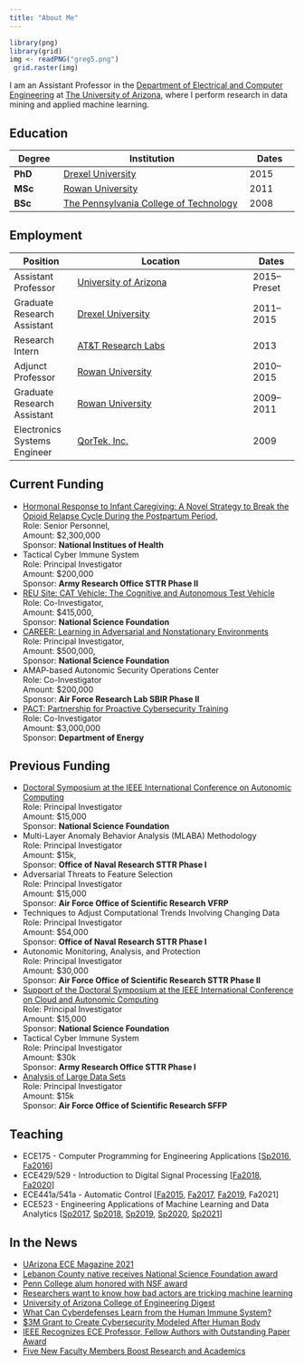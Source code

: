 ```yaml
---
title: "About Me"
---
```


```r
library(png)
library(grid)
img <- readPNG("greg5.png")
 grid.raster(img)
```

I am an Assistant Professor in the [Department of Electrical and Computer Engineering](https://ece.engineering.arizona.edu/){target="_blank"} at [The University of Arizona](http://www.arizona.edu/){target="_blank"}, where I perform research in data mining and applied machine learning. 


## Education 

| Degree | Institution | Dates |
| --- | ----------- |---|
| __PhD__ | [Drexel University](https://drexel.edu/){target="_blank"} | 2015 |
| __MSc__ | [Rowan University](http://rowan.edu/){target="_blank"} |2011 |
| __BSc__ | [The Pennsylvania College of Technology](https://www.pct.edu/){target="_blank"} | 2008 |


## Employment  

| Position | Location | Dates |
| ---- | ----------- |---|
| Assistant Professor | [University of Arizona](https://arizona.edu/){target="_blank"}  | 2015--Preset |
| Graduate Research Assistant | [Drexel University](https://drexel.edu/){target="_blank"}  |2011--2015 |
| Research Intern | [AT&T Research Labs](https://about.att.com/sites/labs_research){target="_blank"} | 2013 |
| Adjunct Professor | [Rowan University](https://www.rowan.edu/){target="_blank"} |2010--2015 |
| Graduate Research Assistant | [Rowan University](https://www.rowan.edu/){target="_blank"} |2009--2011 |
| Electronics Systems Engineer | [QorTek, Inc.](https://qortek.com/){target="_blank"} | 2009 |



## Current Funding 
- [Hormonal Response to Infant Caregiving: A Novel Strategy to Break the Opioid Relapse Cycle During the Postpartum Period](https://grantome.com/grant/NIH/DP2-HD105541-01){target="_blank"}, <br/>
   Role: Senior Personnel,  <br/>
   Amount: $2,300,000  <br/>
   Sponsor: __National Institues of Health__ 
- Tactical Cyber Immune System  <br/>
   Role: Principal Investigator  <br/>
   Amount: $200,000  <br/>
   Sponsor: __Army Research Office STTR Phase II__ 
- [REU Site: CAT Vehicle: The Cognitive and Autonomous Test Vehicle](https://www.nsf.gov/awardsearch/showAward?AWD_ID=1950359){target="_blank"}  <br/>
   Role: Co-Investigator,  <br/>
   Amount: $415,000,  <br/>
   Sponsor: __National Science Foundation__ 
- [CAREER: Learning in Adversarial and Nonstationary Environments](https://www.nsf.gov/awardsearch/showAward?AWD_ID=1943552&HistoricalAwards=false){target="_blank"}  <br/>
   Role: Principal Investigator,  <br/>
   Amount: $500,000,  <br/>
   Sponsor: __National Science Foundation__ 
- AMAP-based Autonomic Security Operations Center  <br/>
   Role: Co-Investigator  <br/>
   Amount: $200,000  <br/>
   Sponsor: __Air Force Research Lab SBIR Phase II__ 
- [PACT: Partnership for Proactive Cybersecurity Training](https://www.energy.gov/nnsa/nnsa-minority-serving-institution-partnership-program){target="_blank"}  <br/> 
   Role: Co-Investigator  <br/>
   Amount: $3,000,000  <br/>
   Sponsor: __Department of Energy__ 

## Previous Funding 
- [Doctoral Symposium at the IEEE International Conference on Autonomic Computing](https://www.nsf.gov/awardsearch/showAward?AWD_ID=1907321&HistoricalAwards=false){target="_blank"}  <br/>
  Role: Principal Investigator  <br/>
  Amount: $15,000  <br/>
  Sponsor: __National Science Foundation__ 
- Multi-Layer Anomaly Behavior Analysis (MLABA) Methodology <br/>
  Role: Principal Investigator  <br/>
  Amount: $15k,  <br/>
  Sponsor: __Office of Naval Research STTR Phase I__ 
- Adversarial Threats to Feature Selection  <br/>
  Role: Principal Investigator  <br/>
  Amount: $15,000  <br/>
  Sponsor: __Air Force Office of Scientific Research VFRP__ 
- Techniques to Adjust Computational Trends Involving Changing Data  <br/>
  Role: Principal Investigator  <br/>
  Amount: $54,000  <br/>
  Sponsor: __Office of Naval Research STTR Phase I__ 
- Autonomic Monitoring, Analysis, and Protection  <br/>
  Role: Principal Investigator  <br/>
  Amount: $30,000   <br/>
  Sponsor: __Air Force Office of Scientific Research STTR Phase II__ 
- [Support of the Doctoral Symposium at the IEEE International Conference on Cloud and Autonomic Computing](https://www.nsf.gov/awardsearch/showAward?AWD_ID=1740456&HistoricalAwards=false){target="_blank"}  <br/>
  Role: Principal Investigator  <br/>
  Amount: $15,000  <br/>
  Sponsor: __National Science Foundation__ 
- Tactical Cyber Immune System  <br/>
  Role: Principal Investigator  <br/>
  Amount: $30k <br/>
  Sponsor: __Army Research Office STTR Phase I__ 
- [Analysis of Large Data Sets](https://afsffp.sysplus.com/SFFP/awardees/2016.aspx){target="_blank"}  <br/>
  Role: Principal Investigator  <br/>
  Amount:  $15k  <br/>
  Sponsor: __Air Force Office of Scientific Research SFFP__ 



## Teaching 
- ECE175 - Computer Programming for Engineering Applications [[Sp2016](syllabus/ece175_sp2016.pdf){target="_blank"}, [Fa2016](syllabus/ece175_fa2016.pdf){target="_blank"}] 
- ECE429/529 - Introduction to Digital Signal Processing [[Fa2018](syllabus/ece429529_fa2018.pdf){target="_blank"}, [Fa2020](syllabus/ece429529_fa2020.pdf){target="_blank"}]
- ECE441a/541a - Automatic Control [[Fa2015](syllabus/ece441541_fa2015.pdf){target="_blank"}, [Fa2017](syllabus/ece441541_fa2017.pdf){target="_blank"}, [Fa2019](syllabus/ece441541_fa2019.pdf){target="_blank"}, Fa2021] 
- ECE523 - Engineering Applications of Machine Learning and Data Analytics  [[Sp2017](syllabus/ece523_sp2017.pdf){target="_blank"}, [Sp2018](syllabus/ece523_sp2018.pdf){target="_blank"}, [Sp2019](syllabus/ece523_sp2019.pdf){target="_blank"}, [Sp2020](syllabus/ece523_sp2020.pdf){target="_blank"}, [Sp2021](syllabus/ece523_sp2021.pdf){target="_blank"}] 


## In the News 
* [UArizona ECE Magazine 2021](https://issuu.com/azengineering/docs/ece_2021magazine){target="_blank"}
* [Lebanon County native receives National Science Foundation award](https://www.pennlive.com/news/2020/07/lebanon-county-native-receives-national-science-foundation-award.html){target="_blank"}
* [Penn College alum honored with NSF award](https://pctoday.pct.edu/penn-college-alum-honored-with-nsf-faculty-award/){target="_blank"}
* [Researchers want to know how bad actors are tricking machine learning](https://edscoop.com/university-arizona-machine-learning-algorithm-research/){target="_blank"}
* [University of Arizona College of Engineering Digest](https://news.engineering.arizona.edu/news/electrical-engineer-trains-computers-distinguish-between-friend-and-foe){target="_blank"}
* [What Can Cyberdefenses Learn from the Human Immune System?](https://www.govtech.com/news/What-Can-Cyberdefenses-Learn-from-the-Human-Immune-System.html){target="_blank"}
* [$3M Grant to Create Cybersecurity Modeled After Human Body](https://ece.engineering.arizona.edu/news-events/3m-grant-create-cybersecurity-modeled-after-human-body){target="_blank"}
* [IEEE Recognizes ECE Professor, Fellow Authors with Outstanding Paper Award](https://ece.engineering.arizona.edu/news-events/ieee-recognizes-ece-professor-fellow-authors-outstanding-paper-award){target="_blank"}
* [Five New Faculty Members Boost Research and Academics](https://ece.engineering.arizona.edu/news-events/five-new-faculty-members-boost-research-and-academics){target="_blank"}




